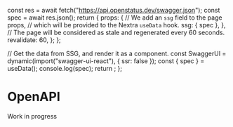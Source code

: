 
  const res = await fetch("https://api.openstatus.dev/swagger.json");
  const spec = await res.json();
  return {
    props: {
      // We add an `ssg` field to the page props,
      // which will be provided to the Nextra `useData` hook.
      ssg: { spec },
    },
    // The page will be considered as stale and regenerated every 60 seconds.
    revalidate: 60,
  };
};

  // Get the data from SSG, and render it as a component.
  const SwaggerUI = dynamic(import("swagger-ui-react"), { ssr: false });
  const { spec } = useData();
  console.log(spec);
  return <SwaggerUI spec={spec} />;
};

# OpenAPI

<Callout emoji="🚧">Work in progress</Callout>

<Swagger />
